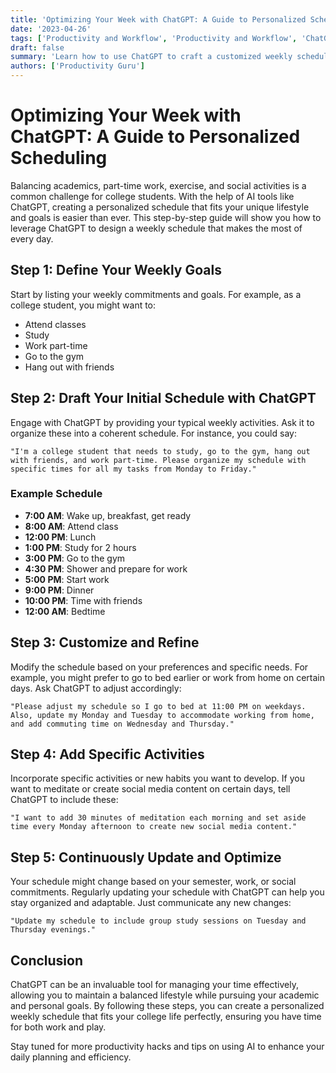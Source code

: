 ```yaml
---
title: 'Optimizing Your Week with ChatGPT: A Guide to Personalized Scheduling'
date: '2023-04-26'
tags: ['Productivity and Workflow', 'Productivity and Workflow', 'ChatGPT', 'College Life']
draft: false
summary: 'Learn how to use ChatGPT to craft a customized weekly schedule that aligns with your college lifestyle, including study sessions, work commitments, gym time, and social activities.'
authors: ['Productivity Guru']
---
```


# Optimizing Your Week with ChatGPT: A Guide to Personalized Scheduling

Balancing academics, part-time work, exercise, and social activities is a common challenge for college students. With the help of AI tools like ChatGPT, creating a personalized schedule that fits your unique lifestyle and goals is easier than ever. This step-by-step guide will show you how to leverage ChatGPT to design a weekly schedule that makes the most of every day.

## Step 1: Define Your Weekly Goals

Start by listing your weekly commitments and goals. For example, as a college student, you might want to:

- Attend classes
- Study
- Work part-time
- Go to the gym
- Hang out with friends

## Step 2: Draft Your Initial Schedule with ChatGPT

Engage with ChatGPT by providing your typical weekly activities. Ask it to organize these into a coherent schedule. For instance, you could say:

```plainText
"I'm a college student that needs to study, go to the gym, hang out with friends, and work part-time. Please organize my schedule with specific times for all my tasks from Monday to Friday."
```

### Example Schedule

- **7:00 AM**: Wake up, breakfast, get ready
- **8:00 AM**: Attend class
- **12:00 PM**: Lunch
- **1:00 PM**: Study for 2 hours
- **3:00 PM**: Go to the gym
- **4:30 PM**: Shower and prepare for work
- **5:00 PM**: Start work
- **9:00 PM**: Dinner
- **10:00 PM**: Time with friends
- **12:00 AM**: Bedtime

## Step 3: Customize and Refine

Modify the schedule based on your preferences and specific needs. For example, you might prefer to go to bed earlier or work from home on certain days. Ask ChatGPT to adjust accordingly:

```plainText
"Please adjust my schedule so I go to bed at 11:00 PM on weekdays. Also, update my Monday and Tuesday to accommodate working from home, and add commuting time on Wednesday and Thursday."
```

## Step 4: Add Specific Activities

Incorporate specific activities or new habits you want to develop. If you want to meditate or create social media content on certain days, tell ChatGPT to include these:

```plainText
"I want to add 30 minutes of meditation each morning and set aside time every Monday afternoon to create new social media content."
```

## Step 5: Continuously Update and Optimize

Your schedule might change based on your semester, work, or social commitments. Regularly updating your schedule with ChatGPT can help you stay organized and adaptable. Just communicate any new changes:

```plainText
"Update my schedule to include group study sessions on Tuesday and Thursday evenings."
```

## Conclusion

ChatGPT can be an invaluable tool for managing your time effectively, allowing you to maintain a balanced lifestyle while pursuing your academic and personal goals. By following these steps, you can create a personalized weekly schedule that fits your college life perfectly, ensuring you have time for both work and play.

Stay tuned for more productivity hacks and tips on using AI to enhance your daily planning and efficiency.
